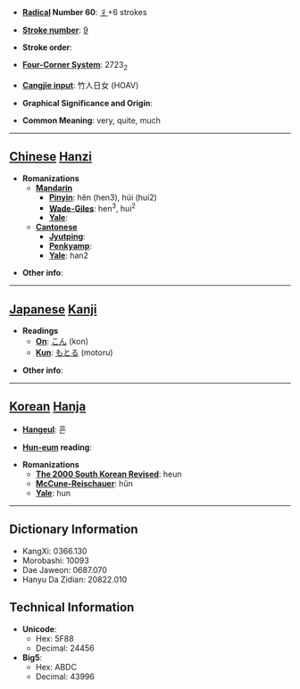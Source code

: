 * '''[[Wiktionary:Chinese radical index| Radical]] Number 60''': [[Wiktionary:Chinese radical index 彳|彳]]+6 strokes

* '''[[Wiktionary:Chinese total strokes index|Stroke number]]''': [[Wiktionary:Chinese total strokes index 9|9]]

* '''Stroke order''': 

* '''[[Wiktionary:Chinese four corner index|Four-Corner System]]''': 2723<sub>2</sub>

* '''[[Wiktionary:Chinese Cangjie index|Cangjie input]]''': 竹人日女 (HOAV)

* '''Graphical Significance and Origin''': 

* '''Common Meaning''': very, quite, much

----

== [[Chinese]] [[Hanzi]] ==

* '''Romanizations'''
** '''[[Mandarin]]'''
*** '''[[Pinyin]]''': hěn (hen3), húi (hui2)
*** '''[[Wade-Giles]]''': hen<sup>3</sup>, hui<sup>2</sup>
*** '''[[Yale]]''': 
** '''[[Cantonese]]'''
*** '''[[Jyutping]]''':
*** '''[[Penkyamp]]''': 
*** '''[[Yale]]''': han2

* '''Other info''': 

----

== [[Japanese]] [[Kanji]] ==

* '''Readings'''
** '''[[On]]''': [[こん]] (kon)
** '''[[Kun]]''': [[もとる]] (motoru)

* '''Other info''':  

----

== [[Korean]] [[Hanja]] ==

* '''[[Hangeul]]''': 흔

* '''[[Hun-eum]] reading''': 

* '''Romanizations'''
** '''[[The 2000 South Korean Revised Romanization|The 2000 South Korean Revised]]''': heun
** '''[[McCune-Reischauer]]''': hŭn
** '''[[Yale]]''': hun

----

== Dictionary Information ==

* KangXi: 0366.130
* Morobashi: 10093
* Dae Jaweon: 0687.070
* Hanyu Da Zidian: 20822.010

== Technical Information ==

* '''Unicode''':
** Hex: 5F88
** Decimal: 24456
* '''Big5''':
** Hex: ABDC
** Decimal: 43996